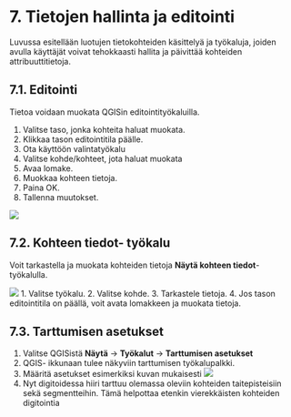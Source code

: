 # 7. Tietojen hallinta ja editointi

Luvussa esitellään luotujen tietokohteiden käsittelyä ja työkaluja, joiden avulla käyttäjät voivat tehokkaasti hallita ja päivittää kohteiden attribuuttitietoja.

## 7.1. Editointi

Tietoa voidaan muokata QGISin editointityökaluilla.

1. Valitse taso, jonka kohteita haluat muokata.
2. Klikkaa tason editointitila päälle.
3. Ota käyttöön valintatyökalu
4. Valitse kohde/kohteet, jota haluat muokata
5. Avaa lomake.
6. Muokkaa kohteen tietoja.
7. Paina OK.
8. Tallenna muutokset.

![](img/osio_7/image_1.png)

## 7.2. Kohteen tiedot- työkalu

Voit tarkastella ja muokata kohteiden tietoja **Näytä kohteen tiedot**- työkalulla.

![](img/osio_7/image_2.png)
1. Valitse työkalu.
2. Valitse kohde.
3. Tarkastele tietoja.
4. Jos tason editointitila on päällä, voit avata lomakkeen ja muokata tietoja.

## 7.3. Tarttumisen asetukset

1. Valitse QGISistä **Näytä** -> **Työkalut** -> **Tarttumisen asetukset**
2. QGIS- ikkunaan tulee näkyviin tarttumisen työkalupalkki.
3. Määritä asetukset esimerkiksi kuvan mukaisesti
![](img/osio_7/image_3.png)
4. Nyt digitoidessa hiiri tarttuu olemassa oleviin kohteiden taitepisteisiin sekä segmentteihin. Tämä helpottaa etenkin vierekkäisten kohteiden digitointia
